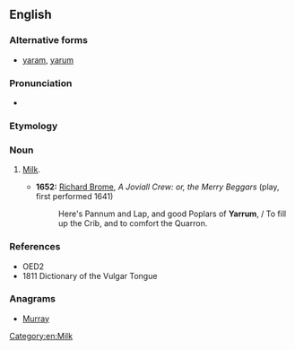 ==English==

===Alternative forms===
* [[yaram]], [[yarum]]

===Pronunciation===
* {{IPA|/ˈjærəm/}}

===Etymology===
{{unk.}}

===Noun===
{{en-noun|-}}

# {{context|cant|lang=en}} [[milk|Milk]].
#* '''1652:''' [[w:Richard Brome|Richard Brome]], ''A Joviall Crew: or, the Merry Beggars'' (play, first performed 1641)
#*: Here's Pannum and Lap, and good Poplars of '''Yarrum''', / To fill up the Crib, and to comfort the Quarron.

===References===
* OED2
* 1811 Dictionary of the Vulgar Tongue

===Anagrams===
* [[Murray#English|Murray]]

[[Category:en:Milk]]